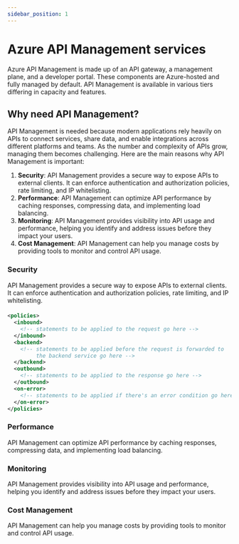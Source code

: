 ```yaml
---
sidebar_position: 1
---
```


# Azure API Management services

Azure API Management is made up of an API gateway, a management plane, and a developer portal. These components are Azure-hosted and fully managed by default. API Management is available in various tiers differing in capacity and features.

## Why need API Management?

API Management is needed because modern applications rely heavily on APIs to connect services, share data, and enable integrations across different platforms and teams. As the number and complexity of APIs grow, managing them becomes challenging. Here are the main reasons why API Management is important:

1. **Security**: API Management provides a secure way to expose APIs to external clients. It can enforce authentication and authorization policies, rate limiting, and IP whitelisting.
2. **Performance**: API Management can optimize API performance by caching responses, compressing data, and implementing load balancing.
3. **Monitoring**: API Management provides visibility into API usage and performance, helping you identify and address issues before they impact your users.
4. **Cost Management**: API Management can help you manage costs by providing tools to monitor and control API usage.


### Security

API Management provides a secure way to expose APIs to external clients. It can enforce authentication and authorization policies, rate limiting, and IP whitelisting.

#### 

```xml
<policies>
  <inbound>
    <!-- statements to be applied to the request go here -->
  </inbound>
  <backend>
    <!-- statements to be applied before the request is forwarded to 
         the backend service go here -->
  </backend>
  <outbound>
    <!-- statements to be applied to the response go here -->
  </outbound>
  <on-error>
    <!-- statements to be applied if there's an error condition go here -->
  </on-error>
</policies>
```

### Performance

API Management can optimize API performance by caching responses, compressing data, and implementing load balancing.

### Monitoring

API Management provides visibility into API usage and performance, helping you identify and address issues before they impact your users.

### Cost Management

API Management can help you manage costs by providing tools to monitor and control API usage.
